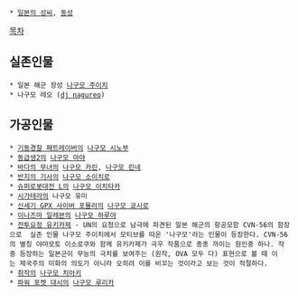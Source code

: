 
 * [[일본의 성씨]], [[동성]]

[[목차]]

== 실존인물 == 
 * 일본 해군 장성 [[나구모 주이치]]
 * 나구모 레오 ([[dj nagureo]])

== 가공인물 ==
 * [[기동경찰 패트레이버]]의 [[나구모 시노부]]
 * [[동급생2]]의 [[나구모 마야]]
 * [[바다의 무녀]]의 [[나구모 카린]], [[나구모 린네]]
 * [[반지의 기사]]의 [[나구모 소이치로]]
 * [[슈퍼로봇대전 L]]의 [[나구모 이치타카]]
 * [[시가테라]]의 나구모 유미
 * [[신세기 GPX 사이버 포뮬러]]의 [[나구모 쿄시로]]
 * [[이나즈마 일레븐]]의 [[나구모 하루야]]
 * [[전투요정 유키카제]] - UN의 요청으로 남극에 파견된 일본 해군의 항공모함 CVN-56의 함장으로  실존 인물 나구모 주이치에서 모티브를 따온 '나구모'라는 인물이 등장한다. CVN-56의 별칭 야마모토 이소로쿠와 함께 유키카제가 극우 작품으로 종종 까이는 원인중 하나. 작중 등장하는 일본군이 무능의 극치를 보여주는 (원작, OVA 모두 다) 표현으로 볼 때 이는 제국주의 미화의 의도가 아니라 오히려 이를 비꼬는 것이라고 보는 것이 적절하다.
 * [[취작]]의 [[나구모 치아키]]
 * [[파워 포켓 대시]]의 [[나구모 루리카]]
